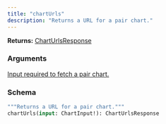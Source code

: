 ```yaml
---
title: "chartUrls"
description: "Returns a URL for a pair chart."
---
```


**Returns:** [ChartUrlsResponse](/api-reference/types#charturlsresponse)

### Arguments

<a href="/api-reference/input-objects#chartinput">
  <ResponseField name="input" type="ChartInput!" required>
    Input required to fetch a pair chart.
  </ResponseField>
</a>

### Schema


```graphql 
"""Returns a URL for a pair chart."""
chartUrls(input: ChartInput!): ChartUrlsResponse
```
